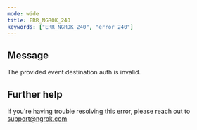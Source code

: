 ```yaml
---
mode: wide
title: ERR_NGROK_240
keywords: ["ERR_NGROK_240", "error 240"]
---
```


## Message

The provided event destination auth is invalid.

## Further help

If you're having trouble resolving this error, please reach out to [support@ngrok.com](mailto:support@ngrok.com?subject=Help%20with%20ERR_NGROK_240)
